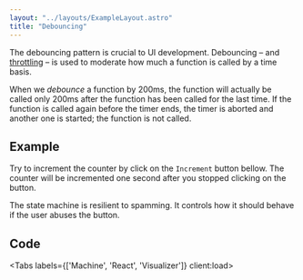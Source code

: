 ```yaml
---
layout: "../layouts/ExampleLayout.astro"
title: "Debouncing"
---
```



The debouncing pattern is crucial to UI development.
Debouncing – and [throttling](/throttling) – is used to moderate
how much a function is called by a time basis.

When we *debounce* a function by 200ms, the function will actually be called only 200ms
after the function has been called for the last time.
If the function is called again before the timer ends,
the timer is aborted and another one is started; the function is not called.

## Example

Try to increment the counter by click on the `Increment` button bellow.
The counter will be incremented one second after you stopped clicking on the button.

The state machine is resilient to spamming. It controls how it should behave if the user abuses the button.

<DemoEntrypoint client:load />

## Code

<Tabs labels={['Machine', 'React', 'Visualizer']} client:load>
  <Fragment slot="1">
    <DemoMachineCode />
  </Fragment>

  <Fragment slot="2">
    <DemoReactCode />
  </Fragment>

  <Fragment slot="3">
    <StatelyVisualizer src="https://stately.ai/registry/editor/embed/ffb84170-4403-4304-889d-3eefadc0465b?mode=Design&machineId=a5823380-73ed-475b-ba67-73c09f421074" />
  </Fragment>
</Tabs>
